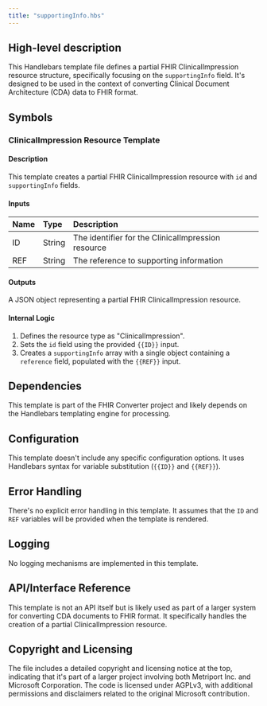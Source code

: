 ```yaml
---
title: "supportingInfo.hbs"
---
```


## High-level description
This Handlebars template file defines a partial FHIR ClinicalImpression resource structure, specifically focusing on the `supportingInfo` field. It's designed to be used in the context of converting Clinical Document Architecture (CDA) data to FHIR format.

## Symbols

### ClinicalImpression Resource Template
#### Description
This template creates a partial FHIR ClinicalImpression resource with `id` and `supportingInfo` fields.

#### Inputs
| Name | Type | Description |
|:-----|:-----|:------------|
| ID | String | The identifier for the ClinicalImpression resource |
| REF | String | The reference to supporting information |

#### Outputs
A JSON object representing a partial FHIR ClinicalImpression resource.

#### Internal Logic
1. Defines the resource type as "ClinicalImpression".
2. Sets the `id` field using the provided `{{ID}}` input.
3. Creates a `supportingInfo` array with a single object containing a `reference` field, populated with the `{{REF}}` input.

## Dependencies
This template is part of the FHIR Converter project and likely depends on the Handlebars templating engine for processing.

## Configuration
This template doesn't include any specific configuration options. It uses Handlebars syntax for variable substitution (`{{ID}}` and `{{REF}}`).

## Error Handling
There's no explicit error handling in this template. It assumes that the `ID` and `REF` variables will be provided when the template is rendered.

## Logging
No logging mechanisms are implemented in this template.

## API/Interface Reference
This template is not an API itself but is likely used as part of a larger system for converting CDA documents to FHIR format. It specifically handles the creation of a partial ClinicalImpression resource.

## Copyright and Licensing
The file includes a detailed copyright and licensing notice at the top, indicating that it's part of a larger project involving both Metriport Inc. and Microsoft Corporation. The code is licensed under AGPLv3, with additional permissions and disclaimers related to the original Microsoft contribution.